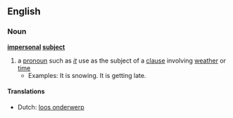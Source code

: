 ==English==

===Noun===
'''[[impersonal]] [[subject]]'''

# a [[pronoun]] such as ''[[it]]'' use as the subject of a [[clause]] involving [[weather]] or [[time]]
#* Examples: It is snowing. It is getting late.

====Translations====
* Dutch: [[loos onderwerp]] {{n}}